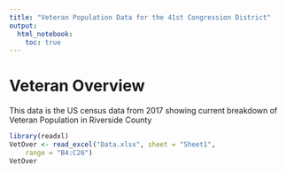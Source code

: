```yaml
---
title: "Veteran Population Data for the 41st Congression District"
output: 
  html_notebook:
    toc: true
---
```


# Veteran Overview

This data is the US census data from 2017 showing current breakdown of Veteran Population in Riverside County

```r
library(readxl)
VetOver <- read_excel("Data.xlsx", sheet = "Sheet1", 
    range = "B4:C26")
VetOver
```


